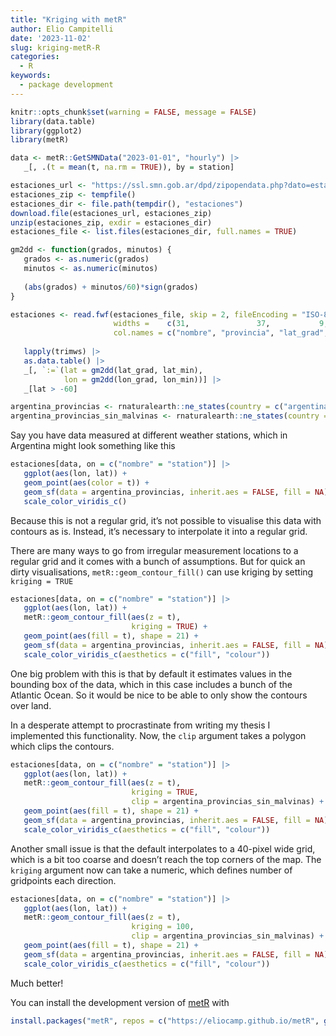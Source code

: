 ```yaml
---
title: "Kriging with metR"
author: Elio Campitelli
date: '2023-11-02'
slug: kriging-metR-R
categories:
  - R
keywords:
  - package development
---
```


```r
knitr::opts_chunk$set(warning = FALSE, message = FALSE)
library(data.table)
library(ggplot2)
library(metR)
```

```r
data <- metR::GetSMNData("2023-01-01", "hourly") |> 
   _[, .(t = mean(t, na.rm = TRUE)), by = station]

estaciones_url <- "https://ssl.smn.gob.ar/dpd/zipopendata.php?dato=estaciones"
estaciones_zip <- tempfile()
estaciones_dir <- file.path(tempdir(), "estaciones")
download.file(estaciones_url, estaciones_zip)
unzip(estaciones_zip, exdir = estaciones_dir)
estaciones_file <- list.files(estaciones_dir, full.names = TRUE)

gm2dd <- function(grados, minutos) {
   grados <- as.numeric(grados) 
   minutos <- as.numeric(minutos)
   
   (abs(grados) + minutos/60)*sign(grados)
}

estaciones <- read.fwf(estaciones_file, skip = 2, fileEncoding = "ISO-8859-1",
                       widths =    c(31,               37,           9,         9,          9,         9,        6,     6,      4),
                       col.names = c("nombre", "provincia", "lat_grad", "lat_min", "lon_grad", "lon_min", "altura", "nro", "oaci")) |> 
   
   lapply(trimws) |> 
   as.data.table() |> 
   _[, `:=`(lat = gm2dd(lat_grad, lat_min), 
            lon = gm2dd(lon_grad, lon_min))] |> 
   _[lat > -60]

argentina_provincias <- rnaturalearth::ne_states(country = c("argentina", "falkland islands"), returnclass = "sf")
argentina_provincias_sin_malvinas <- rnaturalearth::ne_states(country = c("argentina"), returnclass = "sf")
```

Say you have data measured at different weather stations, which in Argentina might look something like this

```r
estaciones[data, on = c("nombre" = "station")] |> 
   ggplot(aes(lon, lat)) +
   geom_point(aes(color = t)) +
   geom_sf(data = argentina_provincias, inherit.aes = FALSE, fill = NA) + 
   scale_color_viridis_c()
```

Because this is not a regular grid, it's not possible to visualise this data with contours as is.
Instead, it's necessary to interpolate it into a regular grid.

There are many ways to go from irregular measurement locations to a regular grid and it comes with a bunch of assumptions.
But for quick an dirty visualisations, `metR::geom_contour_fill()` can use kriging by setting `kriging = TRUE`

```r
estaciones[data, on = c("nombre" = "station")] |> 
   ggplot(aes(lon, lat)) +
   metR::geom_contour_fill(aes(z = t), 
                           kriging = TRUE) +
   geom_point(aes(fill = t), shape = 21) +
   geom_sf(data = argentina_provincias, inherit.aes = FALSE, fill = NA) + 
   scale_color_viridis_c(aesthetics = c("fill", "colour")) 
```

One big problem with this is that by default it estimates values in the bounding box of the data, which in this case includes a bunch of the Atlantic Ocean.
So it would be nice to be able to only show the contours over land.

In a desperate attempt to procrastinate from writing my thesis I implemented this functionality.
Now, the `clip` argument takes a polygon which clips the contours. 

```r
estaciones[data, on = c("nombre" = "station")] |> 
   ggplot(aes(lon, lat)) +
   metR::geom_contour_fill(aes(z = t), 
                           kriging = TRUE, 
                           clip = argentina_provincias_sin_malvinas) +
   geom_point(aes(fill = t), shape = 21) +
   geom_sf(data = argentina_provincias, inherit.aes = FALSE, fill = NA) + 
   scale_color_viridis_c(aesthetics = c("fill", "colour")) 

```

Another small issue is that the default interpolates to a 40-pixel wide grid, which is a bit too coarse and doesn't reach the top corners of the map.
The `kriging` argument now can take a numeric, which defines number of gridpoints each direction.

```r
estaciones[data, on = c("nombre" = "station")] |> 
   ggplot(aes(lon, lat)) +
   metR::geom_contour_fill(aes(z = t), 
                           kriging = 100, 
                           clip = argentina_provincias_sin_malvinas) +
   geom_point(aes(fill = t), shape = 21) +
   geom_sf(data = argentina_provincias, inherit.aes = FALSE, fill = NA) + 
   scale_color_viridis_c(aesthetics = c("fill", "colour")) 
```

Much better!

You can install the development version of [metR](https://eliocamp.github.io/metR/) with

```r
install.packages("metR", repos = c("https://eliocamp.github.io/metR", getOption("repos")))
```
